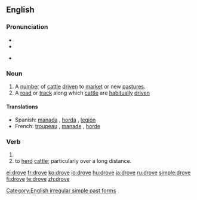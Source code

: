 ==English==

===Pronunciation===
* {{IPA|/'drɔʊf/}}
* {{audio|en-us-drove.ogg|Audio (US)}}

* {{rhymes|əʊv}}

===Noun===
{{en-noun}}

# A [[number]] of [[cattle]] [[drive]]n to [[market]] or new [[pasture]]s.
# A [[road]] or [[track]] along which [[cattle]] are [[habitually]] [[drive]]n

====Translations====
* Spanish: [[manada]] {{f}}, [[horda]] {{f}}, [[legión]] {{f}}
* French: [[troupeau]] {{m}}, [[manade]] {{f}}, [[horde]] {{f}}

===Verb===
{{en-verb|drov|ing}}

# {{simple past of|[[drive]]}}
# to [[herd]] [[cattle]]; particularly over a long distance.

[[Category:English irregular simple past forms]]

[[el:drove]]
[[fr:drove]]
[[ko:drove]]
[[io:drove]]
[[hu:drove]]
[[ja:drove]]
[[ru:drove]]
[[simple:drove]]
[[fi:drove]]
[[te:drove]]
[[zh:drove]]